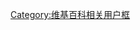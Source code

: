 {{userbox|cadetblue|white|春晖| 這位用戶是'''[[春晖中學]]'''学生、校友或教职人员。}}
<noinclude>[[Category:维基百科相关用户框]]</noinclude>